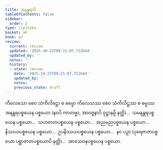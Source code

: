 ```yaml
---
title: အနန္တရာဒိ
tableOfContents: false
sidebar:
  order: 2
type: tipitaka
basket: ab
book: p2
review:
  current: review
  updated: '2025-10-23T09:21:07.712644'
  updated_by: ''
  notes: ''
  history:
  - state: review
    date: '2025-10-23T09:21:07.712644'
    updated_by: ''
    notes: ''
    previous_state: draft
---
```



<ReviewStatus review={frontmatter.review} showDetails={true} />

<HypothesisAnnotation frontmatter={frontmatter} />

<DynamicBreadcrumb />

<Division number="90" book="p2" e="ch" v="38" p="403">

<Paragraph number="4040" book="p2">
ကိလေသော စေဝ သံကိလိဋ္ဌော စ ဓမ္မော ကိလေသဿ စေဝ သံကိလိဋ္ဌဿ စ ဓမ္မဿ အနန္တရပစ္စယေန ပစ္စယော (နဝပိ ကာတဗ္ဗာ, အာဝဇ္ဇနာပိ ဝုဋ္ဌာနမ္ပိ နတ္ထိ)…  သမနန္တရပစ္စယေန ပစ္စယော…  သဟဇာတပစ္စယေန ပစ္စယော…  အညမညပစ္စယေန ပစ္စယော…  နိဿယပစ္စယေန ပစ္စယော…  ဥပနိဿယပစ္စယေန ပစ္စယော…  နဝ ပဉှာ (ပုရေဇာတပစ္စယော ပစ္ဆာဇာတပစ္စယောပိ နတ္ထိ)…  အာသေဝနပစ္စယေန ပစ္စယော.
</Paragraph>
</Division>